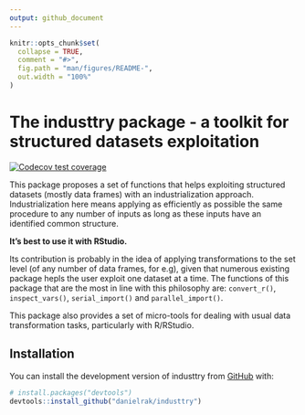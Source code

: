 ```yaml
---
output: github_document
---
```


<!-- README.md is generated from README.Rmd. Please edit that file -->

```r
knitr::opts_chunk$set(
  collapse = TRUE,
  comment = "#>",
  fig.path = "man/figures/README-",
  out.width = "100%"
)
```

# The industtry package - a toolkit for structured datasets exploitation

<!-- badges: start -->
[![Codecov test coverage](https://codecov.io/gh/danielrak/industtry/branch/master/graph/badge.svg)](https://app.codecov.io/gh/danielrak/industtry?branch=master)
<!-- badges: end -->

This package proposes a set of functions that helps exploiting structured datasets (mostly data frames) with an industrialization approach. Industrialization here means applying as efficiently as possible the same procedure to any number of inputs as long as these inputs have an identified common structure. 

**It's best to use it with RStudio.**

Its contribution is probably in the idea of applying transformations to the set level (of any number of data frames, for e.g), given that numerous existing package hepls the user exploit one dataset at a time. The functions of this package that are the most in line with this philosophy are: `convert_r()`, `inspect_vars()`, `serial_import()` and `parallel_import()`. 

This package also provides a set of micro-tools for dealing with usual data transformation tasks, particularly with R/RStudio.

## Installation

You can install the development version of industtry from [GitHub](https://github.com/) with:

``` r
# install.packages("devtools")
devtools::install_github("danielrak/industtry")
```
